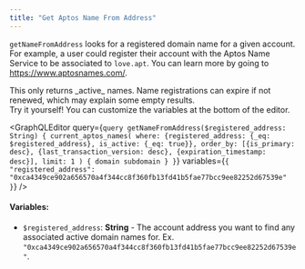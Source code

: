 ```yaml
---
title: "Get Aptos Name From Address"
---
```




`getNameFromAddress` looks for a registered domain name for a given account. For example, a user could register their account with the Aptos Name Service to be associated to `love.apt`. You can learn more by going to https://www.aptosnames.com/.

<Aside type="caution">
  This only returns _active_ names. Name registrations can expire if not renewed, which may explain some empty results.
</Aside>

<Aside type="note">
  Try it yourself! You can customize the variables at the bottom of the editor.
</Aside>

<GraphQLEditor
  query={`query getNameFromAddress($registered_address: String) {
current_aptos_names(
where: {registered_address: {_eq: $registered_address}, is_active: {_eq: true}},
order_by: [{is_primary: desc}, {last_transaction_version: desc}, {expiration_timestamp: desc}],
limit: 1
) {
domain
subdomain
}
}`}
  variables={`{
"registered_address": "0xca4349ce902a656570a4f344cc8f360fb13fd41b5fae77bcc9ee82252d67539e"
}`}
/>

#### Variables:

- `$registered_address`: **String** - The account address you want to find any associated active domain names for. Ex. `"0xca4349ce902a656570a4f344cc8f360fb13fd41b5fae77bcc9ee82252d67539e"`.
